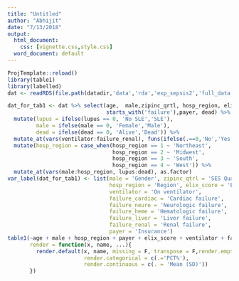 ```yaml
---
title: "Untitled"
author: "Abhijit"
date: "7/13/2018"
output:
  html_document: 
    css: [vignette.css,style.css]
  word_document: default
---
```


```r
ProjTemplate::reload()
library(table1)
library(labelled)
dat <- readRDS(file.path(datadir,'data','rda','exp_sepsis2','full_data.rds'))
```

```r
dat_for_tab1 <- dat %>% select(age,  male,zipinc_qrtl, hosp_region, elix_score,lupus, ventilator,
                               starts_with('failure'),payer, dead) %>% 
  mutate(lupus = ifelse(lupus == 0, 'No SLE','SLE'),
         male = ifelse(male == 0, 'Female','Male'),
         dead = ifelse(dead == 0, 'Alive','Dead')) %>% 
  mutate_at(vars(ventilator:failure_renal), funs(ifelse(.==0,'No','Yes'))) %>% 
  mutate(hosp_region = case_when(hosp_region == 1 ~ 'Northeast',
                                 hosp_region == 2 ~ 'Midwest',
                                 hosp_region == 3 ~ 'South',
                                 hosp_region == 4 ~ 'West')) %>% 
  mutate_at(vars(male:hosp_region, lupus:dead), as.factor)
var_label(dat_for_tab1) <- list(male = 'Gender', zipinc_qtrl = 'SES Quartile',
                                hosp_region = 'Region', elix_score = 'Elixhauser score',
                                ventilator = 'On ventilator',
                                failure_cardiac = 'Cardiac failure',
                                failure_neuro = 'Neurologic failure',
                                failure_heme = 'Hematologic failure',
                                failure_liver = 'Liver failure',
                                failure_renal = 'Renal failure',
                                payer = 'Insurance')
table1(~age + male + hosp_region + payer + elix_score + ventilator + failure_cardiac + failure_neuro + failure_heme + failure_liver + failure_renal| dead*lupus, data=dat_for_tab1,
       render = function(x, name, ...){
         render.default(x, name, missing = F, transpose = F,render.empty='',
                        render.categorical = c(.='PCT%'),
                        render.continuous = c(. = 'Mean (SD)'))
       })

```

